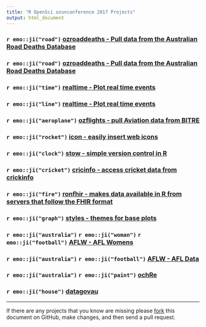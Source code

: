 ```yaml
---
title: "R OpenSci ozunconference 2017 Projects"
output: html_document
---
```


### `r emo::ji("road")` [ozroaddeaths - Pull data from the Australian Road Deaths Database](https://github.com/ropenscilabs/ozroaddeaths)

### `r emo::ji("road")` [ozroaddeaths - Pull data from the Australian Road Deaths Database](https://github.com/ropenscilabs/ozroaddeaths)

### `r emo::ji("time")` [realtime - Plot real time events](https://github.com/ropenscilabs/realtime)

### `r emo::ji("line")` [realtime - Plot real time events](https://github.com/ropenscilabs/realtime)

### `r emo::ji("aeroplane")` [ozflights - pull Aviation data from BITRE ](https://github.com/ropenscilabs/ozflights)

### `r emo::ji("rocket")` [icon - easily insert web icons](https://github.com/ropenscilabs/icon)

### `r emo::ji("clock")` [stow - simple version control in R](https://github.com/ropenscilabs/ozrepro)

### `r emo::ji("cricket")` [cricinfo - access cricket data from crickinfo ](https://github.com/ropenscilabs/cricinfo)

### `r emo::ji("fire")` [ronfhir - makes data available in R from servers that follow the FHIR format](https://github.com/ropenscilabs/ronfhir)

### `r emo::ji("graph")` [styles - themes for base plots](https://github.com/ropenscilabs/styles)

### `r emo::ji("australia")` `r emo::ji("woman")` `r emo::ji("football")` [AFLW - AFL Womens](https://github.com/ropenscilabs/ozwomensport/tree/master/AFLW)

### `r emo::ji("australia")` `r emo::ji("football")` [AFLW - AFL Data](https://github.com/ropenscilabs/)

### `r emo::ji("australia")` `r emo::ji("paint")` [ochRe](https://github.com/ropenscilabs/ochRe)

### `r emo::ji("house")` [datagovau](https://github.com/ropenscilabs/datagovau)

---

If there are any projects that you know are missing please
[fork](https://github.com/ropenscilabs/ozunconf-projects) 
this document on GitHub, make changes, and then send a pull
request.
